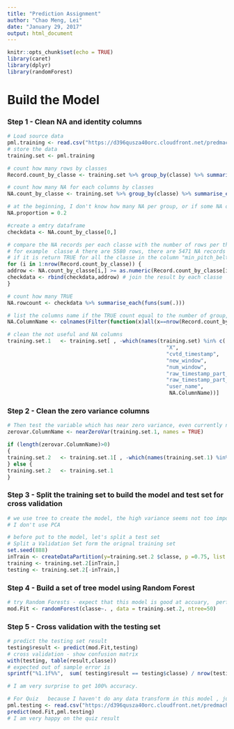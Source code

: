 ---
title: "Prediction Assignment"
author: "Chao Meng, Lei"
date: "January 29, 2017"
output: html_document
---

```{r setup, include=FALSE}
knitr::opts_chunk$set(echo = TRUE)
library(caret)
library(dplyr)
library(randomForest)
```

# Build the Model

### Step 1 - Clean NA and identity columns
```{r, warning=FALSE}
# Load source data
pml.training <- read.csv("https://d396qusza40orc.cloudfront.net/predmachlearn/pml-training.csv", na.strings = c("","NA"))
# store the data
training.set <- pml.training

# count how many rows by classes
Record.count_by_classe <- training.set %>% group_by(classe) %>% summarise(n = n())

# count how many NA for each columns by classes
NA.count_by_classe <- training.set %>% group_by(classe) %>% summarise_each(funs(sum(is.na(.))))

# at the beginning, I don't know how many NA per group, or if some NA only exist on some classe but no all classe, then those information may still useful. so the following code is to test if the NA data has exist over 20% per each group. then I will drop the whole column, otherwise, I will keep it.
NA.proportion = 0.2

#create a emtry dataframe
checkdata <- NA.count_by_classe[0,]

# compare the NA records per each classe with the number of rows per that classes
# for example  classe A there are 5580 rows, there are 5471 NA records from min_pitch_belt in classe A, which is large then 20%, then it iwll return TRUE.
# if it is return TRUE for all the classe in the column "min_pitch_belt" , then I will drop it.
for (i in 1:nrow(Record.count_by_classe)) {
addrow <- NA.count_by_classe[i,] >= as.numeric(Record.count_by_classe[i,2]) * NA.proportion   
checkdata <- rbind(checkdata,addrow) # join the result by each classe
}

# count how many TRUE
NA.rowcount <- checkdata %>% summarise_each(funs(sum(.))) 

# list the columns name if the TRUE count equal to the number of group, that means the NA count large then 20% of the rows count in all classe
NA.ColumnName <- colnames(Filter(function(x)all(x==nrow(Record.count_by_classe)), NA.rowcount))

# clean the not useful and NA columns
training.set.1   <- training.set[ , -which(names(training.set) %in% c(
                                                   "X",
                                                   "cvtd_timestamp",
                                                   "new_window",              
                                                   "num_window",
                                                   "raw_timestamp_part_2",
                                                   "raw_timestamp_part_1",
                                                   "user_name",
                                                    NA.ColumnName))]
```

### Step 2 - Clean the zero variance columns
```{r}
# Then test the variable which has near zero variance, even currently no columns has been drop, but it is a machine learning course, in case there is other zero variance variable appear, the if statement is handle the error happen if the zerovar.ColumnName is emtry.
zerovar.ColumnName <- nearZeroVar(training.set.1, names = TRUE)

if (length(zerovar.ColumnName)>0)
{
training.set.2   <- training.set.1[ , -which(names(training.set.1) %in% zerovar.ColumnName)]
} else {
training.set.2   <- training.set.1      
}
```

### Step 3 - Split the training set to build the model and test set for cross validation
```{r}
# we use tree to create the model, the high variance seems not too important
# I don't use PCA 

# before put to the model, let's split a test set
# Split a Validation Set form the orignal training set
set.seed(888)
inTrain <- createDataPartition(y=training.set.2 $classe, p =0.75, list =FALSE)
training <- training.set.2[inTrain,]
testing <- training.set.2[-inTrain,]

```

### Step 4 - Build a set of tree model using Random Forest
```{r}
# try Random Forests - expect that this model is good at accuary,  performance and interpretability is not very importment in this case
mod.Fit <- randomForest(classe~. , data = training.set.2, ntree=50)

```

### Step 5 - Cross validation with the testing set
```{r}
# predict the testing set result
testing$result <- predict(mod.Fit,testing)
# cross validation - show confusion matrix
with(testing, table(result,classe))
# expected out of sample error is
sprintf("%1.1f%%",  sum( testing$result == testing$classe) / nrow(testing) *100)

# I am very surprise to get 100% accuracy. 

# For Quiz   because I haven't do any data transform in this model , just drop some columns, so I can just pass the testing dataset to predict function 
pml.testing <- read.csv("https://d396qusza40orc.cloudfront.net/predmachlearn/pml-testing.csv" , na.strings = c("","NA"))
predict(mod.Fit,pml.testing)
# I am very happy on the quiz result
```

